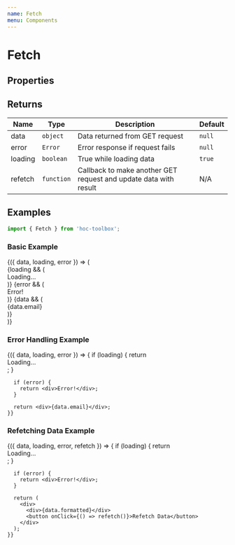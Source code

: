 ```yaml
---
name: Fetch
menu: Components
---
```



# Fetch

## Properties

<PropsTable of={Fetch} />

## Returns

Name | Type | Description | Default
--- | --- | --- | ---
data | `object` | Data returned from GET request | `null`
error | `Error` | Error response if request fails | `null`
loading | `boolean` | True while loading data | `true`
refetch | `function` | Callback to make another GET request and update data with result | N/A

## Examples

```jsx
import { Fetch } from 'hoc-toolbox';
```

### Basic Example

<Playground>
  <Fetch url="https://jsonplaceholder.typicode.com/comments/1">
    {({ data, loading, error }) => (
      <div>
        {loading && (
          <div>Loading...</div>
        )}
        {error && (
          <div>Error!</div>
        )}
        {data && (
          <div>{data.email}</div>
        )}
      </div>
    )}
  </Fetch>
</Playground>


### Error Handling Example

<Playground>
  <Fetch url="invalid_url">
    {({ data, loading, error }) => {
      if (loading) {
        return <div>Loading...</div>;
      }

      if (error) {
        return <div>Error!</div>;
      }

      return <div>{data.email}</div>;
    }}
  </Fetch>
</Playground>

### Refetching Data Example
<Playground>
  <Fetch url="http://api.timezonedb.com/v2.1/get-time-zone?by=zone&zone=America/Chicago&format=json&key=SMG5NW8KPYA9">
    {({ data, loading, error, refetch }) => {
      if (loading) {
        return <div>Loading...</div>;
      }

      if (error) {
        return <div>Error!</div>;
      }

      return (
        <div>
          <div>{data.formatted}</div>
          <button onClick={() => refetch()}>Refetch Data</button>
        </div>
      );
    }}
  </Fetch>
</Playground>